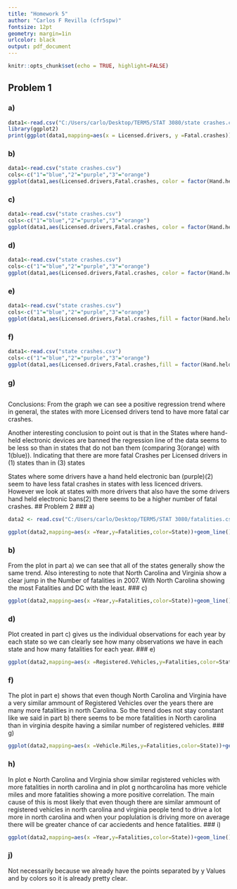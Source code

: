 ---
title: "Homework 5" 
author: "Carlos F Revilla (cfr5spw)"
fontsize: 12pt
geometry: margin=1in
urlcolor: black
output: pdf_document
---

```{r setup, include=FALSE}
knitr::opts_chunk$set(echo = TRUE, highlight=FALSE)
```

## Problem 1   
### a)
```{r}
data1<-read.csv("C:/Users/carlo/Desktop/TERM5/STAT 3080/state crashes.csv")
library(ggplot2)
print(ggplot(data1,mapping=aes(x = Licensed.drivers, y =Fatal.crashes))+geom_point(shape = 18))
```
### b)
```{r}
data1<-read.csv("state crashes.csv")
cols<-c("1"="blue","2"="purple","3"="orange")
ggplot(data1,aes(Licensed.drivers,Fatal.crashes, color = factor(Hand.held.ban)))+geom_point(shape = 18)+scale_colour_manual(values=cols)
```
### c)
```{r}
data1<-read.csv("state crashes.csv")
cols<-c("1"="blue","2"="purple","3"="orange")
ggplot(data1,aes(Licensed.drivers,Fatal.crashes, color = factor(Hand.held.ban)))+geom_point(shape = 18)+scale_colour_manual(values=cols) + geom_smooth(se=FALSE)

```
### d)
```{r}
data1<-read.csv("state crashes.csv")
cols<-c("1"="blue","2"="purple","3"="orange")
ggplot(data1,aes(Licensed.drivers,Fatal.crashes, color = factor(Hand.held.ban)))+geom_point(shape = 18)+scale_colour_manual(values=cols) + geom_smooth(se=FALSE,method = lm)
```
### e)
```{r}
data1<-read.csv("state crashes.csv")
cols<-c("1"="blue","2"="purple","3"="orange")
ggplot(data1,aes(Licensed.drivers,Fatal.crashes,fill = factor(Hand.held.ban) ,color = factor(Hand.held.ban)))+geom_point(shape = 18)+scale_colour_manual(values=cols)+scale_fill_manual(values=cols) + geom_smooth(method=lm,alpha=0.1,inherit.aes = TRUE)

```
### f)
```{r}
data1<-read.csv("state crashes.csv")
cols<-c("1"="blue","2"="purple","3"="orange")
ggplot(data1,aes(Licensed.drivers,Fatal.crashes,fill = factor(Hand.held.ban) ,color = factor(Hand.held.ban)))+geom_point(shape = 18)+scale_colour_manual(values=cols)+scale_fill_manual(values=cols) + geom_smooth(method=lm,alpha=0.1,inherit.aes = TRUE)+geom_smooth(data=data1,aes(Licensed.drivers,Fatal.crashes),method=lm,color="red",inherit.aes = FALSE,se = FALSE)
```
### g)
```{r}

```
Conclusions:
From the graph we can see a positive regression trend where in general, the states with more Licensed drivers tend to have more fatal car crashes.

Another interesting conclusion to point out is that in the States where hand-held electronic devices are banned the regression line of the data seems to be less so than in states that do not ban them (comparing 3(orange) with 1(blue)). Indicating that there are more fatal Crashes per Licensed drivers in (1) states than in (3) states

States where some drivers have a hand held electronic ban (purple)(2) seem to have less fatal crashes in states with less licenced drivers. However we look at states with more drivers that also have the some drivers hand held electronic bans(2) there seems to be a higher number of fatal crashes.
## Problem 2
### a)
```{r}
data2 <- read.csv("C:/Users/carlo/Desktop/TERM5/STAT 3080/fatalities.csv")

ggplot(data2,mapping=aes(x =Year,y=Fatalities,color=State))+geom_line()
```
### b)
From the plot in part a) we can see that all of the states generally show the same trend.
Also interesting to note that North Carolina and Virginia show a clear jump in the Number of fatalities in 2007.
With North Carolina showing the most Fatalities and DC with the least.
### c)
```{r}
ggplot(data2,mapping=aes(x =Year,y=Fatalities,color=State))+geom_line()+geom_point()
```
### d)
Plot created in part c) gives us the individual observations for each year by each state so we can clearly see how many observations we have in each state and how many fatalities for each year.
### e)
```{r}
ggplot(data2,mapping=aes(x =Registered.Vehicles,y=Fatalities,color=State))+geom_point()+facet_grid(shrink = TRUE)
```
### f)
The plot in part e) shows that even though North Carolina and Virginia have a very similar ammount of Registered Vehicles over the years there are many more fatalities in north Carolina. So the trend does not stay constant like we said in part b) there seems to be more fatalities in North carolina than in virginia despite having a similar number of registered vehicles.
### g)
```{r}
ggplot(data2,mapping=aes(x =Vehicle.Miles,y=Fatalities,color=State))+geom_point()

```
### h)
In plot e North Carolina and Virginia show similar registered vehicles with more fatalities in north carolina and in plot g northcarolina has more vehicle miles and more fatalities showing a more positive correlation. The main cause of this is most likely that even though there are similar ammount of registered vehicles in north carolina and virginia people tend to drive a lot more in north carolina and when your poplulation is driving more on average there will be greater chance of car acciedents and hence fatalities.
### i)
```{r}
ggplot(data2,mapping=aes(x =Year,y=Fatalities,color=State))+geom_line()+geom_point(aes(shape=State))
```
### j)
Not necessarily because we already have the points separated by y Values and by colors so it is already pretty clear.
